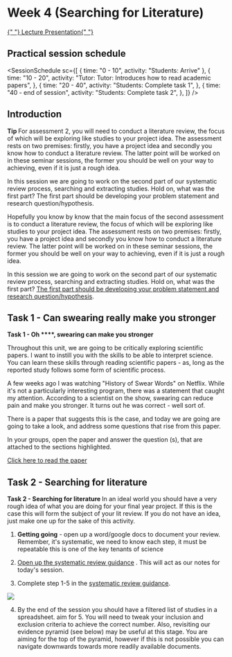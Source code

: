 
# Week 4 (Searching for Literature)

<a href="https://firebasestorage.googleapis.com/v0/b/computing-notes/o/presentations%2Fweek-4.pptx?alt=media&token=baa51931-94c4-4a9d-8417-2d268658a73a">
  {" "}
  Lecture Presentation{" "}
</a>

## Practical session schedule

<SessionSchedule
  sc={[
    { time: "0 - 10", activity: "Students: Arrive" },
    {
      time: "10 - 20",
      activity: "Tutor: Tutor: Introduces how to read academic papers",
    },
    {
      time: "20 - 40",
      activity: "Students: Complete task 1",
    },
    {
      time: "40 - end of session",
      activity: "Students: Complete task 2",
    },
  ]}
/>

## Introduction

<MuiAlert severity="info">
  <AlertTitle>
    <strong> Tip </strong>
  </AlertTitle>
  For assessment 2, you will need to conduct a literature review, the focus of which
  will be exploring like studies to your project idea. The assessment rests on two
  premises: firstly, you have a project idea and secondly you know how to conduct
  a literature review. The latter point will be worked on in these seminar sessions,
  the former you should be well on your way to achieving, even if it is just a rough
  idea.
</MuiAlert>

In this session we are going to work on the second part of our systematic review process, searching and extracting studies. Hold on, what was the first part? The first part should be developing your problem statement and research question/hypothesis.



Hopefully you know by know that the main focus of the second assessment is to conduct a literature review, the focus of which will be exploring like studies to your project idea. The assessment rests on two premises: firstly, you have a project idea and secondly you know how to conduct a literature review. The latter point will be worked on in these seminar sessions, the former you should be well on your way to achieving, even if it is just a rough idea.

In this session we are going to work on the second part of our systematic review process, searching and extracting studies. Hold on, what was the first part? [The first part should be developing your problem statement and research question/hypothesis](/week-3).

## Task 1 - Can swearing really make you stronger

<MuiAlert severity="success">
  <AlertTitle>
    <strong> Task 1  - Oh ****, swearing can make you stronger </strong>
  </AlertTitle>
  
  Throughout this unit, we are going to be critically exploring scientific papers.  I want to instill you with the skills to be able to interpret science. You can learn these skills through reading scientific papers - as, long as the reported study follows some form of scientific process.


A few weeks ago I was watching "History of Swear Words" on Netflix. While it's not a particularly interesting program, there was a statement that caught my attention. According to a scientist on the show, swearing can reduce pain and make you stronger. It turns out he was correct - well sort of.

There is a paper that suggests this is the case, and today we are going are going to take a look, and address some questions that rise from this paper.

In your groups, open the paper and answer the question (s), that are attached to the sections highlighted.

   <a href="/readings/effects-swearing-on-strength-and-power-performance">Click here to read the paper</a>
   
</MuiAlert>


## Task 2 - Searching for literature

<MuiAlert severity="success">
  <AlertTitle>
    <strong> Task 2  - Searching for literature </strong>
  </AlertTitle>
  In an ideal world you should have a very rough idea of what you are doing for your final year project. If this is the case this will form the subject of your lit review. If you do not have an idea, just make one up for the sake of this activity.


1. **Getting going** - open up a word/google docs to document your review. Remember, it's systematic, we need to know each step, it must be repeatable this is one of the key tenants of science

2. [Open up the systematic review guidance](/literature-review-protocol#the-review-protocol) . This will act as our notes for today's session.

3. Complete step 1-5 in the [systematic review guidance](/literature-review-protocol#the-review-protocol).

<img src="https://firebasestorage.googleapis.com/v0/b/computing-notes/o/images%2Fcritcal-pyramid.png?alt=media&token=a1390774-fb67-4029-a72a-51e08a098de5" />

4. By the end of the session you should have a filtered list of studies in a spreadsheet. aim for 5. You will need to tweak your inclusion and exclusion criteria to achieve the correct number. Also, revisiting our evidence pyramid (see below) may be useful at this stage. You are aiming for the top of the pyramid, however if this is not possible you can navigate downwards towards more readily available documents.

</MuiAlert>

